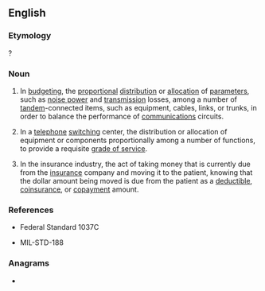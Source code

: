 ==English==

===Etymology===
{{suffix|prorate|ion|lang=en}}?

===Noun===
{{en-noun|~}}

# {{lb|en|telecommunication}} In [[budgeting]], the [[proportional]] [[distribution]] or [[allocation]] of [[parameters]], such as [[noise power]] and [[transmission]] losses, among a number of [[tandem]]-connected items, such as equipment, cables, links, or trunks, in order to balance the performance of [[communications]] circuits.
# {{lb|en|telecommunication}} In a [[telephone]] [[switching]] center, the distribution or allocation of equipment or components proportionally among a number of functions, to provide a requisite [[grade of service]].
# {{lb|en|accounting}} In the insurance industry, the act of taking money that is currently due from the [[insurance]] company and moving it to the patient, knowing that the dollar amount being moved is due from the patient as a [[deductible]], [[coinsurance]], or [[copayment]] amount.

===References===
* {{lb|en|telecommunication}} Federal Standard 1037C
* {{lb|en|telecommunication}} MIL-STD-188

===Anagrams===
* {{anagrams|en|a=ainooprrt|troparion}}